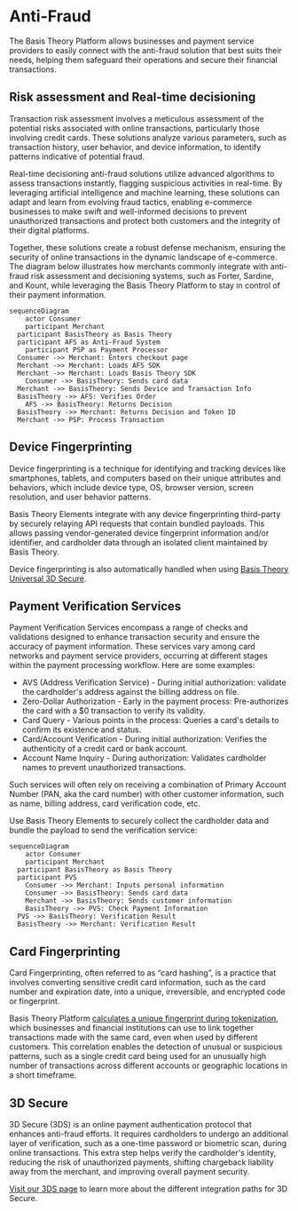 
# Anti-Fraud

The Basis Theory Platform allows businesses and payment service providers to easily connect with the anti-fraud solution that best suits their needs, helping them safeguard their operations and secure their financial transactions.

## Risk assessment and Real-time decisioning

Transaction risk assessment involves a meticulous assessment of the potential risks associated with online transactions, particularly those involving credit cards. These solutions analyze various parameters, such as transaction history, user behavior, and device information, to identify patterns indicative of potential fraud.

Real-time decisioning anti-fraud solutions utilize advanced algorithms to assess transactions instantly, flagging suspicious activities in real-time. By leveraging artificial intelligence and machine learning, these solutions can adapt and learn from evolving fraud tactics, enabling e-commerce businesses to make swift and well-informed decisions to prevent unauthorized transactions and protect both customers and the integrity of their digital platforms.

Together, these solutions create a robust defense mechanism, ensuring the security of online transactions in the dynamic landscape of e-commerce. The diagram below illustrates how merchants commonly integrate with anti-fraud risk assessment and decisioning systems, such as Forter, Sardine, and Kount, while leveraging the Basis Theory Platform to stay in control of their payment information.

```mermaid
sequenceDiagram
	actor Consumer
	participant Merchant
  participant BasisTheory as Basis Theory
  participant AFS as Anti-Fraud System
	participant PSP as Payment Processor
  Consumer ->> Merchant: Enters checkout page
  Merchant ->> Merchant: Loads AFS SDK
  Merchant ->> Merchant: Loads Basis Theory SDK
	Consumer ->> BasisTheory: Sends card data
  Merchant ->> BasisTheory: Sends Device and Transaction Info
  BasisTheory ->> AFS: Verifies Order
	AFS ->> BasisTheory: Returns Decision
  BasisTheory ->> Merchant: Returns Decision and Token ID
  Merchant ->> PSP: Process Transaction
```

## Device Fingerprinting

Device fingerprinting is a technique for identifying and tracking devices like smartphones, tablets, and computers based on their unique attributes and behaviors, which include device type, OS, browser version, screen resolution, and user behavior patterns.

Basis Theory Elements integrate with any device fingerprinting third-party by securely relaying API requests that contain bundled payloads. This allows passing vendor-generated device fingerprint information and/or identifier, and cardholder data through an isolated client maintained by Basis Theory.

Device fingerprinting is also automatically handled when using [Basis Theory Universal 3D Secure](#3d-secure).

## Payment Verification Services

Payment Verification Services encompass a range of checks and validations designed to enhance transaction security and ensure the accuracy of payment information. These services vary among card networks and payment service providers, occurring at different stages within the payment processing workflow. Here are some examples:

- AVS (Address Verification Service) - During initial authorization: validate the cardholder's address against the billing address on file.
- Zero-Dollar Authorization - Early in the payment process: Pre-authorizes the card with a $0 transaction to verify its validity.
- Card Query - Various points in the process: Queries a card's details to confirm its existence and status.
- Card/Account Verification - During initial authorization: Verifies the authenticity of a credit card or bank account.
- Account Name Inquiry - During authorization: Validates cardholder names to prevent unauthorized transactions.

Such services will often rely on receiving a combination of Primary Account Number (PAN, aka the card number) with other customer information, such as name, billing address, card verification code, etc.

Use Basis Theory Elements to securely collect the cardholder data and bundle the payload to send the verification service:

```mermaid
sequenceDiagram
	actor Consumer
	participant Merchant
  participant BasisTheory as Basis Theory
  participant PVS
	Consumer ->> Merchant: Inputs personal information
	Consumer ->> BasisTheory: Sends card data
	Merchant ->> BasisTheory: Sends customer information
	BasisTheory ->> PVS: Check Payment Information
  PVS ->> BasisTheory: Verification Result
  BasisTheory ->> Merchant: Verification Result
```

## Card Fingerprinting

Card Fingerprinting, often referred to as “card hashing”, is a practice that involves converting sensitive credit card information, such as the card number and expiration date, into a unique, irreversible, and encrypted code or fingerprint.

Basis Theory Platform [calculates a unique fingerprint during tokenization](/docs/concepts/what-are-tokens#fingerprinting), which businesses and financial institutions can use to link together transactions made with the same card, even when used by different customers. This correlation enables the detection of unusual or suspicious patterns, such as a single credit card being used for an unusually high number of transactions across different accounts or geographic locations in a short timeframe.

## 3D Secure

3D Secure (3DS) is an online payment authentication protocol that enhances anti-fraud efforts. It requires cardholders to undergo an additional layer of verification, such as a one-time password or biometric scan, during online transactions. This extra step helps verify the cardholder's identity, reducing the risk of unauthorized payments, shifting chargeback liability away from the merchant, and improving overall payment security.

[Visit our 3DS page](/docs/features/3d-secure) to learn more about the different integration paths for 3D Secure.
